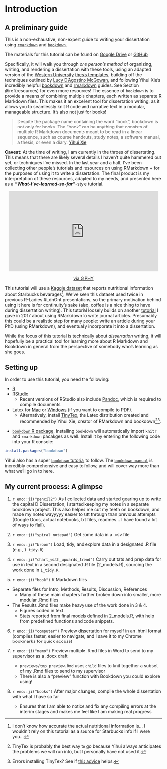 
# Introduction {#intro}
## A preliminary guide

This is a non-exhaustive, non-expert guide to writing your dissertation using [`rmarkdown`](https://bookdown.org/yihui/rmarkdown/) and [`bookdown`](https://bookdown.org/yihui/bookdown/). 

The materials for this tutorial can be found on [Google Drive](https://drive.google.com/drive/folders/1oNEl6DePF3VSfFQdgQFLxW-_eqs9D24X) or [GitHub](https://github.com/rladies/meetup-presentations_london_ontario/tree/master/2019-04-25_dissertating)

Specifically, it will walk you through *one person's method* of organizing, writing, and rendering a dissertation with these tools, using an adapted version of the [Western University](https://www.uwo.ca/) [thesis templates](https://grad.uwo.ca/academics/thesis/formatting.html), building off the techniques outlined by [Lucy D'Agostino McGowan](https://livefreeordichotomize.com/2018/09/14/one-year-to-dissertate/), and following Yihui Xie's incredibly helpful [bookdown](https://bookdown.org/yihui/bookdown/) and [rmarkdown](https://bookdown.org/yihui/rmarkdown/) guides. See Section \@ref(resources) for even more resources! The essence of `bookdown` is to provide a means of combining multiple chapters, each written as separate R Markdown files. This makes it an excellent tool for dissertation writing, as it allows you to seamlessly knit R code and narrative text in a modular, manageable structure. It's also not just for books!

> Despite the package name containing the word “book”, bookdown is not only for books. The “book” can be anything that consists of multiple R Markdown documents meant to be read in a linear sequence, such as course handouts, study notes, a software manual, a thesis, or even a diary. [Yihui Xie](https://bookdown.org/yihui/bookdown/)

**Caveat:** At the time of writing, I am currently in the throes of dissertating. This means that there are likely several details I haven't quite hammered out yet, or techniques I've missed. In the last year and a half, I've been collecting other people's tutorials and resources on using RMarkdown + for the purposes of using it to write a dissertation. The final product is my interpretation of these resources, adapted to my needs, and presented here as a ***"What-I've-learned-so-far"***-style tutorial.

<center>
<iframe src="https://giphy.com/embed/fhAwk4DnqNgw8" width="480" height="259" frameBorder="0" class="giphy-embed" allowFullScreen></iframe><p><a href="https://giphy.com/gifs/life-school-college-fhAwk4DnqNgw8">via GIPHY</a></p>
</center>

This tutorial will use a [Kaggle dataset](https://www.kaggle.com/starbucks/starbucks-menu) that reports nutritional information about Starbucks bevarages[^starbucks]. We've seen this dataset used twice in previous R-Ladies #LdnOnt presentations, so the primary motivation behind using it here is for continuity's sake (also, coffee is a nice thing to have during dissertation writing). This tutorial loosely builds on another [tutorial](https://github.com/rladies/meetup-presentations_london_ontario/tree/master/2018-03-06_rmarkdown) I gave in 2017 about using RMarkdown to write journal articles. Presumably this could be a realistic step for many people: write an article during your PhD (using RMarkdown), and eventually incorporate it into a dissertation.

While the focus of this tutorial is technically about *dissertation* writing, it will hopefully be a practical tool for learning more about R Markdown and Bookdown in general from the perspective of somebody who's learning as she goes.

[^starbucks]: I don't know how accurate the actual nutritional information is... I wouldn't rely on this tutorial as a source for Starbucks info if I were you...

## Setting up

In order to use this tutorial, you need the following:

- [R](https://www.r-project.org/)
- [RStudio](https://www.rstudio.com/products/rstudio/download/)
  - Recent versions of RStudio also include [Pandoc](https://pandoc.org/), which is required to compile documents
- Latex for [Mac](https://tug.org/mactex/mactex-download.html) or [Windows](https://miktex.org/download) (if you want to compile to PDF).
  - Alternatively, install [TinyTex](https://yihui.name/tinytex/), the Latex distribution created and recommended by Yihui Xie, creator of RMarkdown and bookdown[^139][^1032].

[^139]: TinyTex is probably the best way to go because Yihui always anticipates the problems we will run into, but I personally have not used it.
[^1032]: Errors installing TinyTex? See if [this advice](https://github.com/yihui/tinytex/issues/24) helps.

- [`bookdown` R package](https://github.com/rstudio/bookdown). Installing `bookdown` will automatically import `knitr` and `rmarkdown` pacakges as well. Install it by entering the following code into your R console:

```r
install.packages("bookdown")
```

Yihui also has a super [`bookdown` tutorial](https://bookdown.org/yihui/bookdown/get-started.html) to follow. The [`bookdown manual`](https://bookdown.org/yihui/bookdown/get-started.html) is incredibly comprehensive and easy to follow, and will cover way more than what we'll go in to here. 

## My current process: A glimpse {#process}

1. `r emo::ji("pencil2")`
As I collected data and started gearing up to write the capital D Dissertation, I started keeping my notes in a separate bookdown project. This also helped me cut my teeth on bookdown, and made my notes wayyyyy easier to sift through than previous attempts (Google Docs, actual notebooks, txt files, readmes... I have found a lot of ways to flail).

2. `r emo::ji("spiral_notepad")` 
Get some data in a .csv file

3. `r emo::ji("broom")` 
Load, tidy, and explore data in a designated .R file (e.g., `1_tidy.R`)

4. `r emo::ji("chart_with_upwards_trend")`
Carry out tats and prep data for use in text in a second designated .R file (2_models.R), sourcing the work done in `1_tidy.R`.

5. `r emo::ji("book")`
R Markdown files
  - Separate files for Intro, Methods, Results, Discussion, References
    - Many of these main chapters further broken down into smaller, more modular .Rmd files
  - The Results .Rmd files make heavy use of the work done in 3 & 4. 
    - Figures coded in text. 
    - Stats reported from final models defined in 2_models.R, with help from predefined functions and code snippets.

6. `r emo::ji("computer")`
Preview dissertation for myself in an .html format (compiles faster, easier to navigate, and I save it to my Chrome bookmarks for quick access)

7. `r emo::ji("memo")`
Preview multiple .Rmd files in Word to send to my supervisor as a .docx draft
    - `previews/tmp_preview.Rmd` uses `child` files to knit together a subset of my .Rmd files to send to my supervisor
    - There is also a "preview" function with Bookdown you could explore using!

8. `r emo::ji("books")`
After major changes, compile the whole dissertation with what I have so far
    - Ensures that I am able to notice and fix any compiling errors at the interim stages and makes me feel like I am making real progress



